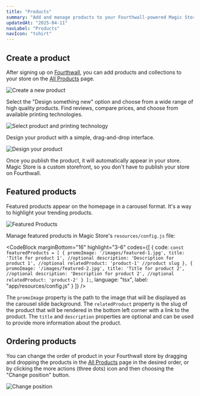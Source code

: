 ```yaml
---
title: "Products"
summary: "Add and manage products to your Fourthwall-powered Magic Store."
updatedAt: "2025-04-11"
navLabel: "Products"
navIcon: "tshirt"
---
```


## Create a product

After signing up on [Fourthwall](https://link.fourthwall.com/ref/design-engineers-club), you can add products and collections to your store on the [All Products](https://my-shop.fourthwall.com/admin/dashboard/products/all/) page.

![Create a new product](/images/docs/magic-store/add-product-1.jpg)

Select the "Design something new" option and choose from a wide range of high quality products. Find reviews, compare prices, and choose from available printing technologies.

![Select product and printing technology](/images/docs/magic-store/add-product-2.jpg)

Design your product with a simple, drag-and-drop interface.

![Design your product](/images/docs/magic-store/add-product-3.jpg)

Once you publish the product, it will automatically appear in your store. Magic Store is a custom storefront, so you don't have to publish your store on Fourthwall.

## Featured products

Featured products appear on the homepage in a carousel format. It's a way to highlight your trending products.

![Featured Products](/images/docs/magic-store/add-product-4.jpg)

Manage featured products in Magic Store's `resources/config.js` file:

<CodeBlock marginBottom="16" highlight="3-6" codes={[
  {
    code:
`const featuredProducts = [
    {
      promoImage: '/images/featured-1.jpg',
      title: 'Title for product 1', //optional
      description: 'Description for product 1', //optional
      relatedProduct: 'product-1' //product slug
    },
    {
      promoImage: '/images/featured-2.jpg',
      title: 'Title for product 2', //optional
      description: 'Description for product 2', //optional
      relatedProduct: 'product-2'
    }
];`,
    language: "tsx",
    label: "app/resources/config.js"
  }
]} />

The `promoImage` property is the path to the image that will be displayed as the carousel slide background. The `relatedProduct` property is the slug of the product that will be rendered in the bottom left corner with a link to the product. The `title` and `description` properties are optional and can be used to provide more information about the product.

## Ordering products

You can change the order of product in your Fourthwall store by dragging and dropping the products in the [All Products](https://my-shop.fourthwall.com/admin/dashboard/products/all/) page in the desired order, or by clicking the more actions (three dots) icon and then choosing the "Change position" button.

![Change position](/images/docs/magic-store/add-product-5.jpg)